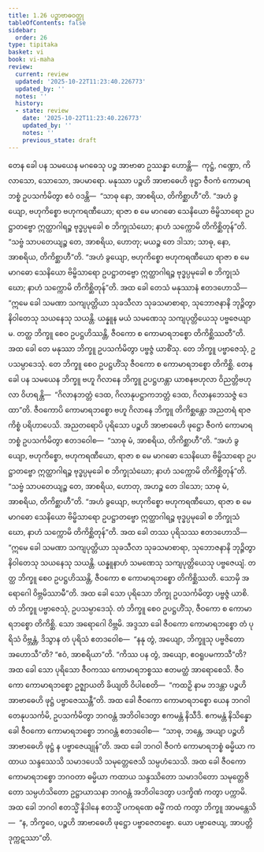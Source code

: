```yaml
---
title: 1.26 ပဉ္စာဗာဓဝတ္ထု
tableOfContents: false
sidebar:
  order: 26
type: tipitaka
basket: vi
book: vi-maha
review:
  current: review
  updated: '2025-10-22T11:23:40.226773'
  updated_by: ''
  notes: ''
  history:
  - state: review
    date: '2025-10-22T11:23:40.226773'
    updated_by: ''
    notes: ''
    previous_state: draft
---
```



<ReviewStatus review={frontmatter.review} showDetails={true} />

<HypothesisAnnotation frontmatter={frontmatter} />

<DynamicBreadcrumb />

<Division number="88" book="vi-maha" e="ch" v="3" p="101">

<Paragraph number="422" book="vi-maha">
တေန ခေါ ပန သမယေန မဂဓေသု ပဉ္စ အာဗာဓာ ဥဿန္နာ ဟောန္တိ—  ကုဋ္ဌံ, ဂဏ္ဍော, ကိလာသော, သောသော, အပမာရော. မနုဿာ ပဉ္စဟိ အာဗာဓေဟိ ဖုဋ္ဌာ ဇီဝကံ ကောမာရဘစ္စံ ဥပသင်္ကမိတွာ ဧဝံ ဝဒန္တိ—  “သာဓု နော, အာစရိယ, တိကိစ္ဆာဟီ”တိ. “အဟံ ခွယျော, ဗဟုကိစ္စော ဗဟုကရဏီယော; ရာဇာ စ မေ မာဂဓော သေနိယော ဗိမ္ဗိသာရော ဥပဋ္ဌာတဗ္ဗော ဣတ္ထာဂါရဉ္စ ဗုဒ္ဓပ္ပမုခေါ စ ဘိက္ခုသံဃော; နာဟံ သက္ကောမိ တိကိစ္ဆိတုန်”တိ. “သဗ္ဗံ သာပတေယျဉ္စ တေ, အာစရိယ, ဟောတု; မယဉ္စ တေ ဒါသာ; သာဓု, နော, အာစရိယ, တိကိစ္ဆာဟီ”တိ. “အဟံ ခွယျော, ဗဟုကိစ္စော ဗဟုကရဏီယော ရာဇာ စ မေ မာဂဓော သေနိယော ဗိမ္ဗိသာရော ဥပဋ္ဌာတဗ္ဗော ဣတ္ထာဂါရဉ္စ ဗုဒ္ဓပ္ပမုခေါ စ ဘိက္ခုသံဃော; နာဟံ သက္ကောမိ တိကိစ္ဆိတုန်”တိ. အထ ခေါ တေသံ မနုဿာနံ ဧတဒဟောသိ—  “ဣမေ ခေါ သမဏာ သကျပုတ္တိယာ သုခသီလာ သုခသမာစာရာ, သုဘောဇနာနိ ဘုဉ္ဇိတွာ နိဝါတေသု သယနေသု သယန္တိ. ယန္နူန မယံ သမဏေသု သကျပုတ္တိယေသု ပဗ္ဗဇေယျာမ. တတ္ထ ဘိက္ခူ စေဝ ဥပဋ္ဌဟိဿန္တိ, ဇီဝကော စ ကောမာရဘစ္စော တိကိစ္ဆိဿတီ”တိ. အထ ခေါ တေ မနုဿာ ဘိက္ခူ ဥပသင်္ကမိတွာ ပဗ္ဗဇ္ဇံ ယာစိံသု. တေ ဘိက္ခူ ပဗ္ဗာဇေသုံ, ဥပသမ္ပာဒေသုံ. တေ ဘိက္ခူ စေဝ ဥပဋ္ဌဟိံသု ဇီဝကော စ ကောမာရဘစ္စော တိကိစ္ဆိ. တေန ခေါ ပန သမယေန ဘိက္ခူ ဗဟူ ဂိလာနေ ဘိက္ခူ ဥပဋ္ဌဟန္တာ ယာစနဗဟုလာ ဝိညတ္တိဗဟုလာ ဝိဟရန္တိ—  “ဂိလာနဘတ္တံ ဒေထ, ဂိလာနုပဋ္ဌာကဘတ္တံ ဒေထ, ဂိလာနဘေသဇ္ဇံ ဒေထာ”တိ. ဇီဝကောပိ ကောမာရဘစ္စော ဗဟူ ဂိလာနေ ဘိက္ခူ တိကိစ္ဆန္တော အညတရံ ရာဇကိစ္စံ ပရိဟာပေသိ.
</Paragraph>

</Division>
<Division number="89" book="vi-maha" e="ch" v="3" p="102">

<Paragraph number="423" book="vi-maha">
အညတရောပိ ပုရိသော ပဉ္စဟိ အာဗာဓေဟိ ဖုဋ္ဌော ဇီဝကံ ကောမာရဘစ္စံ ဥပသင်္ကမိတွာ ဧတဒဝေါစ—  “သာဓု မံ, အာစရိယ, တိကိစ္ဆာဟီ”တိ. “အဟံ ခွယျော, ဗဟုကိစ္စော, ဗဟုကရဏီယော, ရာဇာ စ မေ မာဂဓော သေနိယော ဗိမ္ဗိသာရော ဥပဋ္ဌာတဗ္ဗော ဣတ္ထာဂါရဉ္စ ဗုဒ္ဓပ္ပမုခေါ စ ဘိက္ခုသံဃော; နာဟံ သက္ကောမိ တိကိစ္ဆိတုန်”တိ. “သဗ္ဗံ သာပတေယျဉ္စ တေ, အာစရိယ, ဟောတု, အဟဉ္စ တေ ဒါသော; သာဓု မံ, အာစရိယ, တိကိစ္ဆာဟီ”တိ. “အဟံ ခွယျော, ဗဟုကိစ္စော ဗဟုကရဏီယော, ရာဇာ စ မေ မာဂဓော သေနိယော ဗိမ္ဗိသာရော ဥပဋ္ဌာတဗ္ဗော ဣတ္ထာဂါရဉ္စ ဗုဒ္ဓပ္ပမုခေါ စ ဘိက္ခုသံဃော, နာဟံ သက္ကောမိ တိကိစ္ဆိတုန်”တိ.
</Paragraph>

<Paragraph number="424" book="vi-maha">
အထ ခေါ တဿ ပုရိသဿ ဧတဒဟောသိ—  “ဣမေ ခေါ သမဏာ သကျပုတ္တိယာ သုခသီလာ သုခသမာစာရာ, သုဘောဇနာနိ ဘုဉ္ဇိတွာ နိဝါတေသု သယနေသု သယန္တိ. ယန္နူနာဟံ သမဏေသု သကျပုတ္တိယေသု ပဗ္ဗဇေယျံ. တတ္ထ ဘိက္ခူ စေဝ ဥပဋ္ဌဟိဿန္တိ, ဇီဝကော စ ကောမာရဘစ္စော တိကိစ္ဆိဿတိ. သောမှိ အရောဂေါ ဝိဗ္ဘမိဿာမီ”တိ. အထ ခေါ သော ပုရိသော ဘိက္ခု ဥပသင်္ကမိတွာ ပဗ္ဗဇ္ဇံ ယာစိ. တံ ဘိက္ခူ ပဗ္ဗာဇေသုံ, ဥပသမ္ပာဒေသုံ. တံ ဘိက္ခူ စေဝ ဥပဋ္ဌဟိံသု, ဇီဝကော စ ကောမာရဘစ္စော တိကိစ္ဆိ. သော အရောဂေါ ဝိဗ္ဘမိ.
</Paragraph>

<Paragraph number="425" book="vi-maha">
အဒ္ဒသာ ခေါ ဇီဝကော ကောမာရဘစ္စော တံ ပုရိသံ ဝိဗ္ဘန္တံ, ဒိသွာန တံ ပုရိသံ ဧတဒဝေါစ—  “နနု တွံ, အယျော, ဘိက္ခူသု ပဗ္ဗဇိတော အဟောသီ”တိ? “ဧဝံ, အာစရိယာ”တိ. “ကိဿ ပန တွံ, အယျော, ဧဝရူပမကာသီ”တိ? အထ ခေါ သော ပုရိသော ဇီဝကဿ ကောမာရဘစ္စဿ ဧတမတ္ထံ အာရောစေသိ. ဇီဝကော ကောမာရဘစ္စော ဥဇ္ဈာယတိ ခိယျတိ ဝိပါစေတိ—  “ကထဉှိ နာမ ဘဒန္တာ ပဉ္စဟိ အာဗာဓေဟိ ဖုဋ္ဌံ ပဗ္ဗာဇေဿန္တီ”တိ. အထ ခေါ ဇီဝကော ကောမာရဘစ္စော ယေန ဘဂဝါ တေနုပသင်္ကမိ, ဥပသင်္ကမိတွာ ဘဂဝန္တံ အဘိဝါဒေတွာ ဧကမန္တံ နိသီဒိ. ဧကမန္တံ နိသိန္နော ခေါ ဇီဝကော ကောမာရဘစ္စော ဘဂဝန္တံ ဧတဒဝေါစ—  “သာဓု, ဘန္တေ, အယျာ ပဉ္စဟိ အာဗာဓေဟိ ဖုဋ္ဌံ န ပဗ္ဗာဇေယျုန်”တိ. အထ ခေါ ဘဂဝါ ဇီဝကံ ကောမာရဘစ္စံ ဓမ္မိယာ ကထာယ သန္ဒဿေသိ သမာဒပေသိ သမုတ္တေဇေသိ သမ္ပဟံသေသိ. အထ ခေါ ဇီဝကော ကောမာရဘစ္စော ဘဂဝတာ ဓမ္မိယာ ကထာယ သန္ဒဿိတော သမာဒပိတော သမုတ္တေဇိတော သမ္ပဟံသိတော ဥဋ္ဌာယာသနာ ဘဂဝန္တံ အဘိဝါဒေတွာ ပဒက္ခိဏံ ကတွာ ပက္ကာမိ. အထ ခေါ ဘဂဝါ ဧတသ္မိံ နိဒါနေ ဧတသ္မိံ ပကရဏေ ဓမ္မိံ ကထံ ကတွာ ဘိက္ခူ အာမန္တေသိ—  “န, ဘိက္ခဝေ, ပဉ္စဟိ အာဗာဓေဟိ ဖုဋ္ဌော ပဗ္ဗာဇေတဗ္ဗော. ယော ပဗ္ဗာဇေယျ, အာပတ္တိ ဒုက္ကဋဿာ”တိ.
</Paragraph>
</Division>